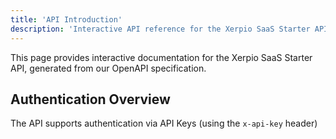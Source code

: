 ```yaml
---
title: 'API Introduction'
description: 'Interactive API reference for the Xerpio SaaS Starter API.'
---
```


<Note>
  This page provides interactive documentation for the Xerpio SaaS Starter API, generated from our OpenAPI specification.
</Note>

<OpenAPI spec="./openapi.json" />

## Authentication Overview

The API supports authentication via API Keys (using the `x-api-key` header)

